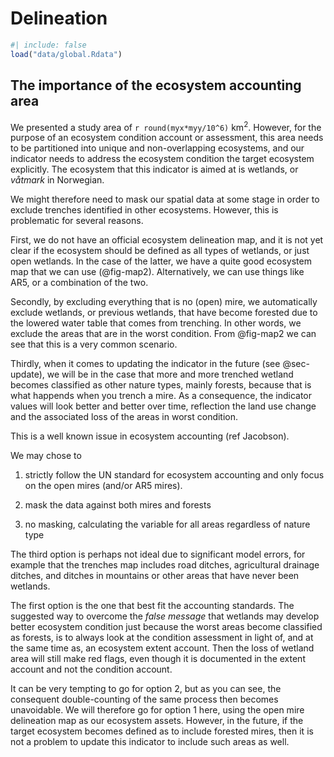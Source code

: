 # Delineation

```r
#| include: false
load("data/global.Rdata")
```

## The importance of the ecosystem accounting area
We presented a study area of `r round(myx*myy/10^6)` km^2^. 
However, for the purpose of an ecosystem condition account or assessment, 
this area needs to be partitioned into unique and non-overlapping ecosystems,
and our indicator needs to address the ecosystem condition the target ecosystem explicitly.
The ecosystem that this indicator is aimed at is wetlands, or _våtmark_ in Norwegian.


We might therefore need to mask our spatial data at some stage in order to exclude 
trenches identified in other ecosystems. 
However, this is problematic for several reasons.

First, we do not have an official ecosystem delineation map,
and it is not yet clear if the ecosystem should be defined as all types of wetlands,
or just open wetlands. In the case of the latter, we have a quite good ecosystem map that we can use (@fig-map2). 
Alternatively, we can use things like AR5, or a combination of the two.

Secondly, by excluding everything that is no (open) mire,
we automatically exclude wetlands, or previous wetlands, that 
have become forested due to the lowered water table that comes from trenching.
In other words, we exclude the areas that are in the worst condition.
From @fig-map2 we can see that this is a very common scenario.

Thirdly, when it comes to updating the indicator in the future (see @sec-update),
we will be in the case that more and more trenched wetland becomes classified as other
nature types, mainly forests, because that is what happends when you trench a mire. 
As a consequence, the indicator values will look better and better over time,
reflection the land use change and the associated loss of the areas in worst condition. 

This is a well known issue in ecosystem accounting (ref Jacobson).


We may chose to 

1. strictly follow the UN standard for ecosystem accounting
and only focus on the open mires (and/or AR5 mires).

1. mask the data against both mires and forests

1. no masking, calculating the variable for all areas regardless of nature type

The third option is perhaps not ideal due to significant model errors, for example 
that the trenches map includes road ditches, agricultural drainage ditches, and 
ditches in mountains or other areas that have never been wetlands.

The first option is the one that best fit the accounting standards.
The suggested way to overcome the _false message_ that wetlands may develop better
ecosystem condition just because the worst areas become classified as forests, 
is to always look at the condition assessment in light of, and at the same time as, 
an ecosystem extent account. 
Then the loss of wetland area will still make red flags, even though it is documented
in the extent account and not the condition account.

It can be very tempting to go for option 2, but as you can see, the consequent 
double-counting of the same process then becomes unavoidable. 
We will therefore go for option 1 here, using the open mire delineation map as
our ecosystem assets.
However, in the future, if the target ecosystem becomes defined as to include 
forested mires, then it is not a problem to update this indicator to include such 
areas as well.

